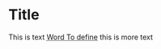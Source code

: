 # Title

This is text <abbr title="This is the definition of the word <b>this is emphasized</b>">Word To define</abbr> this is more text